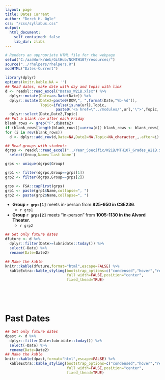 ```yaml
---
layout: page
title: Dates Current
author: "Derek H. Ogle"
css: "/css/syllabus.css"
output:
  html_document:
    self_contained: false
    lib_dir: zlibs
---
```


```r
# Renders an appropriate HTML file for the webpage
setwd("C:/aaaWork/Web/GitHub/NCMTH107/resources/")
source("../rhelpers/rhelpers.R")
modHTML("Dates-Current")
```

```r
library(dplyr)
options(knitr.kable.NA = '')
## Read dates, make date with day and topic with link
d <- readxl::read_excel("Dates_W21B.xlsx") %>%
  dplyr::mutate(Date=as.Date(Date)) %>%
  dplyr::mutate(Date2=paste0(DOW,", ",format(Date,"%b-%d")),
                Topic=ifelse(is.na(url),Topic,
                       paste0('<a href=\"../modules/',url,'\">',Topic,'</a>'))) %>%
  dplyr::select(Date,Date2,Topic)
## Put a blank row after each Friday
blank_rows <- grep("F",d$Date2)
if (blank_rows[length(blank_rows)]==nrow(d)) blank_rows <- blank_rows[-length(blank_rows)]
for (i in rev(blank_rows))
  d <- dplyr::add_row(d,Date=NA,Date2=NA,Topic=NA_character_,.after=i)

## Read groups with students
dgrps <- readxl::read_excel("../Year_Specific/W21B/MTH107_Grades_W21B.xlsx",sheet="Info") %>%
  select(Group,Name=`Last Name`)

grps <- unique(dgrps$Group)

grp1 <- filter(dgrps,Group==grps[1])
grp2 <- filter(dgrps,Group==grps[2])

grps <- FSA::capFirst(grps)
grp1 <- paste(grp1$Name,collapse=", ")
grp2 <- paste(grp2$Name,collapse=", ")
```

<div class="alert alert-warning">
- **Group `r grps[1]`** meets in-person from **825-950 in CSE236**.
    - `r grp1`
- **Group `r grps[2]`** meets "in-person" from **1005-1130 in the Alvord Theater**.
    - `r grp2`
</div>

```r
## Get only future dates
dfuture <- d %>%
  dplyr::filter(Date>=lubridate::today()) %>%
  select(-Date) %>%
  rename(Date=Date2)

## Make the kable
knitr::kable(dfuture,format="html",escape=FALSE) %>%
  kableExtra::kable_styling(bootstrap_options=c("condensed","hover","responsive"),
                            full_width=FALSE,position="center",
                            fixed_thead=TRUE)
```

<br>

<br>

# Past Dates

```r
## Get only future dates
dpast <- d %>%
  dplyr::filter(Date<lubridate::today()) %>%
  select(-Date) %>%
  rename(Date=Date2)
## Make the kable
knitr::kable(dpast,format="html",escape=FALSE) %>%
  kableExtra::kable_styling(bootstrap_options=c("condensed","hover","responsive"),
                            full_width=FALSE,position="center",
                            fixed_thead=TRUE)
```

